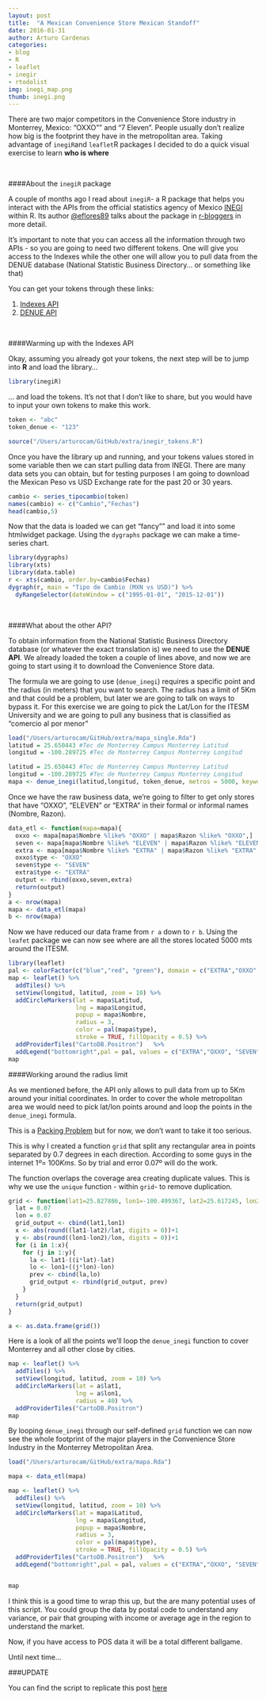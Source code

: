 ```yaml
---
layout: post
title:  "A Mexican Convenience Store Mexican Standoff"
date: 2016-01-31
author: Arturo Cardenas
categories:
- blog
- R
- leaflet
- inegir
- rtodolist
img: inegi_map.png
thumb: inegi.png
---
```


There are two major competitors in the Convenience Store industry in Monterrey, Mexico: "OXXO"" and "7 Eleven". People usually don't realize how big is the footprint they have in the metropolitan area. Taking advantage of `inegiR`and `leaflet`R packages I decided to do a quick visual exercise to learn **who is where**


<!--more-->

<br>



####About the `inegiR` package



A couple of months ago I read about `inegiR`- a R package that helps you interact with the APIs from the official statistics agency of Mexico [INEGI](http://www.inegi.org.mx/) within R. Its author [@eflores89](https://twitter.com/eflores89) talks about the package in  [r-bloggers](http://www.r-bloggers.com/inegir-an-r-package-for-mexican-official-statistics/) in more detail.

It's important to note that you can access all the information through two APIs - so you are going to need two different tokens. One will give you access to the Indexes while the other one will allow you to pull data from the DENUE database (National Statistic Business Directory... or something like that)

You can get your tokens through these links:

1. [Indexes API](http://www.inegi.org.mx/desarrolladores/indicadores/apiindicadores.aspx)
2. [DENUE API](http://www3.inegi.org.mx/sistemas/api/denue/v1/tokenVerify.aspx)


<br>

####Warming up with the Indexes API


Okay, assuming you already got your tokens, the next step will be to jump into **R** and load the library...

```r
library(inegiR)
```

... and load the tokens. It's not that I don't like to share, but you would have to input your own tokens to make this work. 

```r
token <- "abc"
token_denue <- "123"
```

```r
source("/Users/arturocam/GitHub/extra/inegir_tokens.R")
```

Once you have the library up and running, and your tokens values stored in some variable then we can start pulling data from INEGI. There are many data sets you can obtain, but for testing purposes I am going to download the Mexican Peso vs USD Exchange rate for the past 20 or 30 years. 

```r
cambio <- series_tipocambio(token)
names(cambio) <- c("Cambio","Fechas")
head(cambio,5)
```

Now that the data is loaded  we can get "fancy"" and load it into some htmlwidget package. Using the `dygraphs` package we can make a time-series chart.

```r
library(dygraphs)
library(xts)
library(data.table)
r <- xts(cambio, order.by=cambio$Fechas)
dygraph(r, main = "Tipo de Cambio (MXN vs USD)") %>% 
  dyRangeSelector(dateWindow = c("1995-01-01", "2015-12-01"))
```

<br>

####What about the other API?

To obtain information from the National Statistic Business Directory database (or whatever the exact translation is) we need to use the **DENUE API**. We already loaded the token a couple of lines above, and now we are going to start using it to download the Convenience Store data. 



The formula we are going to use (`denue_inegi`) requires a specific point and the radius (in meters) that you want to search. The radius has a limit of 5Km and that could be a problem, but later we are going to talk on ways to bypass it. For this exercise we are going to pick the Lat/Lon for the ITESM University and we are going to pull any business that is classified as "comercio al por menor"

```r
load("/Users/arturocam/GitHub/extra/mapa_single.Rda")
latitud = 25.650443 #Tec de Monterrey Campus Monterrey Latitud
longitud = -100.289725 #Tec de Monterrey Campus Monterrey Longitud
```

```r
latitud = 25.650443 #Tec de Monterrey Campus Monterrey Latitud
longitud = -100.289725 #Tec de Monterrey Campus Monterrey Longitud
mapa <- denue_inegi(latitud,longitud, token_denue, metros = 5000, keyword = "comercio al por menor")
```

Once we have the raw business data, we're going to filter to get only stores that have "OXXO", "ELEVEN" or "EXTRA" in their formal or informal names (Nombre, Razon). 

```r
data_etl <- function(mapa=mapa){
  oxxo <- mapa[mapa$Nombre %like% "OXXO" | mapa$Razon %like% "OXXO",]
  seven <- mapa[mapa$Nombre %like% "ELEVEN" | mapa$Razon %like% "ELEVEN",]
  extra <- mapa[mapa$Nombre %like% "EXTRA" | mapa$Razon %like% "EXTRA",]
  oxxo$type <- "OXXO"
  seven$type <- "SEVEN"
  extra$type <- "EXTRA"
  output <- rbind(oxxo,seven,extra)
  return(output)
}
a <- nrow(mapa)
mapa <- data_etl(mapa)
b <- nrow(mapa)
```


Now we have reduced our data frame from `r a` down to `r b`. Using the `leafet` package we can now see where are all the stores located 5000 mts around the ITESM.


```r
library(leaflet)
pal <- colorFactor(c("blue","red", "green"), domain = c("EXTRA","OXXO", "SEVEN"))
map <- leaflet() %>%
  addTiles() %>%
  setView(longitud, latitud, zoom = 10) %>%
  addCircleMarkers(lat = mapa$Latitud,
                   lng = mapa$Longitud,
                   popup = mapa$Nombre,
                   radius = 3,
                   color = pal(mapa$type),
                   stroke = TRUE, fillOpacity = 0.5) %>%
  addProviderTiles("CartoDB.Positron")   %>%
  addLegend("bottomright",pal = pal, values = c("EXTRA","OXXO", "SEVEN"), opacity = .5)
map
```

####Working around the radius limit

As we mentioned before, the API only allows to pull data from up to 5Km  around your initial coordinates. In order to cover the whole metropolitan area we would need to pick lat/lon points around and loop the points in the `denue_inegi` formula. 

This is a [Packing Problem](https://en.wikipedia.org/wiki/Packing_problems) but for now, we don't want to take it too serious. 

This is why I created a function `grid` that split any rectangular area in points separated by 0.7 degrees in each direction. According to some guys in the internet $1º=~100Kms$. So by trial and error 0.07º will do the work.

The function overlaps the coverage area creating duplicate values. This is why we use the `unique` function - within `grid`- to remove duplication. 

```r
grid <- function(lat1=25.827886, lon1=-100.499367, lat2=25.617245, lon2=-100.113159){
  lat = 0.07
  lon = 0.07
  grid_output <- cbind(lat1,lon1)
  x <- abs(round((lat1-lat2)/lat, digits = 0))+1
  y <- abs(round((lon1-lon2)/lon, digits = 0))+1
  for (i in 1:x){
    for (j in 1:y){
      la <- lat1-((i*lat)-lat)
      lo <- lon1+((j*lon)-lon)
      prev <- cbind(la,lo)
      grid_output <- rbind(grid_output, prev)
    }
  }
  return(grid_output)
}

a <- as.data.frame(grid())
```

Here is a look of all the points we'll loop the `denue_inegi` function to cover Monterrey and all other close by cities. 

```r
map <- leaflet() %>%
  addTiles() %>%
  setView(longitud, latitud, zoom = 10) %>%
  addCircleMarkers(lat = a$lat1,
                   lng = a$lon1,
                   radius = 40) %>%
  addProviderTiles("CartoDB.Positron") 
map
```

By looping `denue_inegi` through our self-defined `grid` function we can now see the whole footprint of the major players in the Convenience Store Industry in the Monterrey Metropolitan Area.


```r
load("/Users/arturocam/GitHub/extra/mapa.Rda")

mapa <- data_etl(mapa)

map <- leaflet() %>%
  addTiles() %>%
  setView(longitud, latitud, zoom = 10) %>%
  addCircleMarkers(lat = mapa$Latitud,
                   lng = mapa$Longitud,
                   popup = mapa$Nombre,
                   radius = 3,
                   color = pal(mapa$type),
                   stroke = TRUE, fillOpacity = 0.5) %>%
  addProviderTiles("CartoDB.Positron")   %>%
  addLegend("bottomright",pal = pal, values = c("EXTRA","OXXO", "SEVEN"), opacity = .5)


map
```

I think this is a good time to wrap this up, but the are many potential uses of this script. You could group the data by postal code to understand any variance, or pair that grouping with income or average age in the region to understand the market. 

Now, if you have access to POS data it will be a total different ballgame. 

Until next time...

###UPDATE

You can find the script to replicate this post [here](/scripts/a-mexican-standoff.R)
